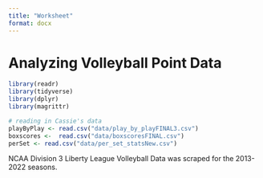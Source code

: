 ```yaml
---
title: "Worksheet" 
format: docx
---
```


# Analyzing Volleyball Point Data

```r
library(readr)
library(tidyverse)
library(dplyr)
library(magrittr)

# reading in Cassie's data
playByPlay <- read.csv("data/play_by_playFINAL3.csv")
boxscores <-  read.csv("data/boxscoresFINAL.csv")
perSet <- read.csv("data/per_set_statsNew.csv")
```

NCAA Division 3 Liberty League Volleyball Data was scraped for the 2013-2022 seasons.

```r

```


